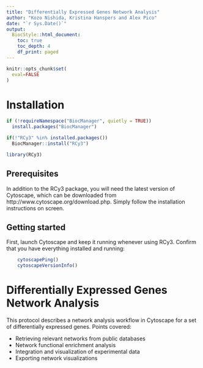```yaml
---
title: "Differentially Expressed Genes Network Analysis"
author: "Kozo Nishida, Kristina Hanspers and Alex Pico"
date: "`r Sys.Date()`"
output:
  BiocStyle::html_document:
    toc: true
    toc_depth: 4
    df_print: paged
---
```

```r
knitr::opts_chunk$set(
  eval=FALSE
)
```

# Installation
```r
if (!requireNamespace("BiocManager", quietly = TRUE))
  install.packages("BiocManager")

if(!"RCy3" %in% installed.packages())
  BiocManager::install("RCy3")

library(RCy3)
```

## Prerequisites
In addition to the RCy3 package, you will need the latest version of Cytoscape, which can be downloaded from http://www.cytoscape.org/download.php. Simply follow the installation instructions on screen.

## Getting started
First, launch Cytoscape and keep it running whenever using RCy3. Confirm that you have everything installed and running:
```r
    cytoscapePing()
    cytoscapeVersionInfo()
```

# Differentially Expressed Genes Network Analysis

This protocol describes a network analysis workflow in Cytoscape for a set of differentially expressed genes. Points covered:

- Retrieving relevant networks from public databases
- Network functional enrichment analysis
- Integration and visualization of experimental data
- Exporting network visualizations